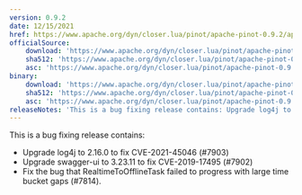 ```yaml
---
version: 0.9.2
date: 12/15/2021
href: https://www.apache.org/dyn/closer.lua/pinot/apache-pinot-0.9.2/apache-pinot-0.9.2-bin.tar.gz?action=download
officialSource:
    download: 'https://www.apache.org/dyn/closer.lua/pinot/apache-pinot-0.9.2/apache-pinot-0.9.2-src.tar.gz?action=download'
    sha512: 'https://www.apache.org/dyn/closer.lua/pinot/apache-pinot-0.9.2/apache-pinot-0.9.2-src.tar.gz.sha512?action=download'
    asc: 'https://www.apache.org/dyn/closer.lua/pinot/apache-pinot-0.9.2/apache-pinot-0.9.2-src.tar.gz.asc?action=download'
binary:
    download: 'https://www.apache.org/dyn/closer.lua/pinot/apache-pinot-0.9.2/apache-pinot-0.9.2-bin.tar.gz?action=download'
    sha512: 'https://www.apache.org/dyn/closer.lua/pinot/apache-pinot-0.9.2/apache-pinot-0.9.2-bin.tar.gz.sha512?action=download'
    asc: 'https://www.apache.org/dyn/closer.lua/pinot/apache-pinot-0.9.2/apache-pinot-0.9.2-bin.tar.gz.asc?action=download'
releaseNotes: 'This is a bug fixing release contains: Upgrade log4j to 2.16.0 to fix CVE-2021-45046 (#7903), upgrade swagger-ui to 3.23.11 to fix CVE-2019-17495 (#7902), fix the bug that RealtimeToOfflineTask failed to progress with large time bucket gaps (#7814).'
---
```


This is a bug fixing release contains:

-   Upgrade log4j to 2.16.0 to fix CVE-2021-45046 (#7903)
-   Upgrade swagger-ui to 3.23.11 to fix CVE-2019-17495 (#7902)
-   Fix the bug that RealtimeToOfflineTask failed to progress with large time bucket gaps (#7814).
